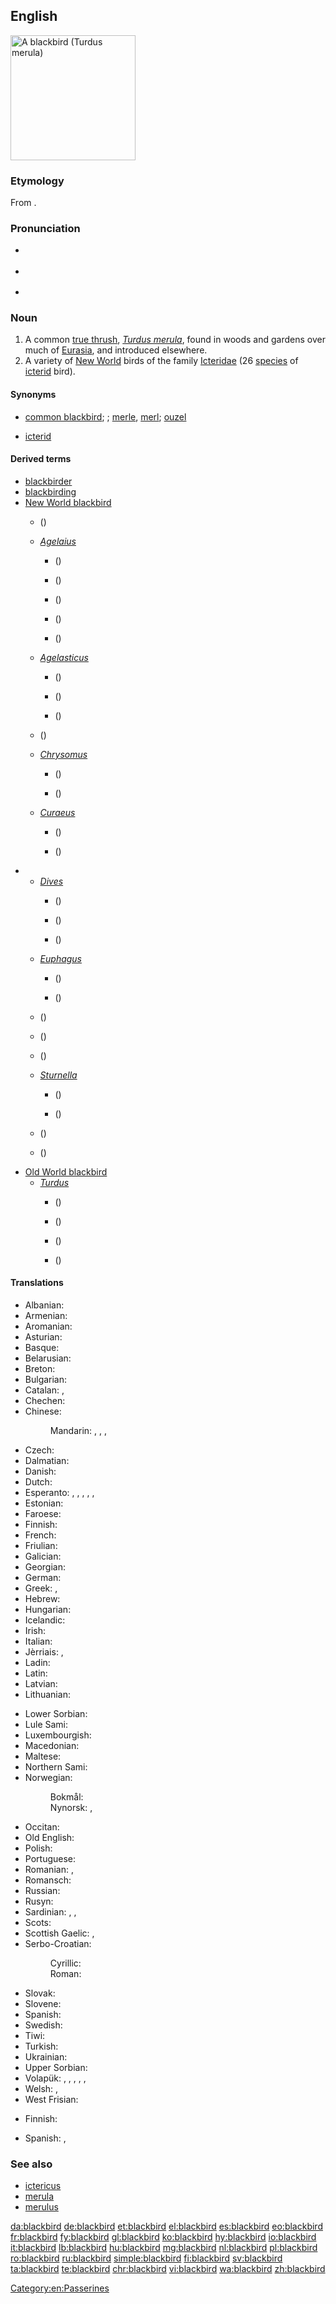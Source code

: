 ==English==
[[Image:Solsort.jpg|thumb|right|200px|A blackbird (''Turdus merula'')]]
{{wikipedia}}
{{wikipedia|Icterid}}

===Etymology===
From {{compound|black|bird|lang=en}}.

===Pronunciation===
* {{a|UK}} {{IPA|/ˈblakbəːd/|lang=en}}
* {{a|US}} {{IPA|/ˈblækbəɹd/|lang=en}}
* {{audio|en-us-blackbird.ogg|Audio (US)|lang=en}}

===Noun===
{{en-noun}}

# A common [[true thrush]], ''[[Turdus merula]]'', found in woods and gardens over much of [[Eurasia]], and introduced elsewhere.
# A variety of [[New World]] birds of the family [[Icteridae]] (26 [[species]] of [[icterid]] bird).

====Synonyms====
* {{sense|''Turdus merula''}} [[common blackbird]]; {{vern|Eurasian blackbird|pedia=1}}; [[merle]], [[merl]]; [[ouzel]]
* {{sense|Icteridae}} [[icterid]]

====Derived terms====
{{rel-top|terms derived from ''blackbird'' (noun)}}
* [[blackbirder]]
* [[blackbirding]]
* [[New World blackbird]]
** {{vern|Bolivian blackbird|pedia=1}} ({{taxlink|Agelaioides oreopsar|species|noshow=1}})
** ''[[Agelaius]]''
*** {{vern|red-shouldered blackbird|pedia=1}} ({{taxlink|Agelaius assimilis|species|noshow=1}})
*** {{vern|red-winged blackbird|pedia=1}} ({{taxlink|Agelaius phoeniceus|species|noshow=1}})
*** {{vern|tawny-shouldered blackbird|pedia=1}} ({{taxlink|Agelaius humeralis|species|noshow=1}})
*** {{vern|tricolored blackbird|pedia=1}} ({{taxlink|Agelaius tricolor|species|noshow=1}})
*** {{vern|yellow-shouldered blackbird|pedia=1}} ({{taxlink|Agelaius xanthomus|species|noshow=1}})
** ''[[Agelasticus]]''
*** {{vern|yellow-winged blackbird|pedia=1}} ({{taxlink|Agelasticus thilius|species|noshow=1}})
*** {{vern|unicolored blackbird|pedia=1}} ({{taxlink|Agelasticus cyanopus|species|noshow=1}})
*** {{vern|pale-eyed blackbird|pedia=1}} ({{taxlink|Agelasticus xanthophthalmus|species|noshow=1}})
** {{vern|scarlet-headed blackbird|pedia=1}} ({{taxlink|Amblyramphus holosericeus|species|noshow=1}})
** ''[[Chrysomus]]''
*** {{vern|chestnut-capped blackbird|pedia=1}} ({{taxlink|Chrysomus ruficapillus|species|noshow=1}})
*** {{vern|yellow-hooded blackbird|pedia=1}} ({{taxlink|Chrysomus icterocephalus|species|noshow=1}})
** ''[[Curaeus]]''
*** {{vern|Forbes's blackbird|pedia=1}} ({{taxlink|Curaeus forbesi|species|noshow=1}})
*** {{vern|austral blackbird|pedia=1}} ({{taxlink|Curaeus curaeus|species|noshow=1}})
{{rel-mid}}
** ''[[Dives]]''
*** {{vern|scrub blackbird|pedia=1}} ({{taxlink|Dives warszewiczi|species|noshow=1}})
*** {{vern|Cuban blackbird|pedia=1}} ({{taxlink|Dives atroviolaceus|species|noshow=1}})
*** {{vern|melodious blackbird|pedia=1}} ({{taxlink|Dives dives|species|noshow=1}})
** ''[[Euphagus]]''
*** {{vern|Brewer's blackbird|pedia=1}} ({{taxlink|Euphagus cyanocephalus|species|noshow=1}})
*** {{vern|rusty blackbird|pedia=1}} ({{taxlink|Euphagus carolinus|species|noshow=1}})
** {{vern|Chopi blackbird|pedia=1}} ({{taxlink|Gnorimopsar chopi|species|noshow=1}})
** {{vern|oriole blackbird|pedia=1}} ({{taxlink|Gymnomystax mexicanus|species|noshow=1}})
** {{vern|Jamaican blackbird|pedia=1}} ({{taxlink|Nesopsar nigerrimus|species|noshow=1}})
** ''[[Sturnella]]''
*** {{vern|red-breasted blackbird|pedia=1}} ({{taxlink|Sturnella militaris|species|noshow=1}})
*** {{vern|white-browed blackbird|pedia=1}} ({{taxlink|Sturnella superciliaris|species|noshow=1}})
** {{vern|yellow-headed blackbird|pedia=1}} ({{taxlink|Xanthocephalus xanthocephalus|species|noshow=1}})
** {{vern|saffron-cowled blackbird|pedia=1}} ({{taxlink|Xanthopsar flavus|species|noshow=1}})
* [[Old World blackbird]]
** ''[[Turdus]]''
*** {{vern|grey-winged blackbird|pedia=1}} ({{taxlink|Turdus boulboul|species|noshow=1}})
*** {{vern|white-collared blackbird|pedia=1}} ({{taxlink|Turdus albocinctus|species|noshow=1}})
*** {{vern|Indian blackbird|pedia=1}} ({{taxlink|Turdus simillimus|species|noshow=1}})
*** {{vern|Tibetan blackbird|pedia=1}} ({{taxlink|Turdus maximus|species|noshow=1}})
{{rel-bottom}}

====Translations====
{{trans-top|common thrush, ''Turdus merula''}}
* Albanian: {{t|sq|mëllenjë}}
* Armenian: {{t|hy|սև կեռնեխ}}
* Aromanian: {{t|rup|njerlã|f}}
* Asturian: {{t|ast|ñerbatu|m}}
* Basque: {{t|eu|zozo}}
* Belarusian: {{t|be|дрозд}}
* Breton: {{t|br|moualc'h zu|alt=moualc’h zu}}
* Bulgarian: {{t+|bg|кос}}
* Catalan: {{t|ca|merla|f}}, {{t|ca|tord negre|m}}
* Chechen: {{t|ce|Iаьржа хьоза}}
* Chinese:
*: Mandarin: {{t+|cmn|山鳥|sc=Hani}}, {{t|cmn|山鸟|tr=shānniǎo|sc=Hani}}, {{t+|cmn|烏鶇|sc=Hani}}, {{t|cmn|乌鸫|tr=wūdōng|sc=Hani}}
* Czech: {{t+|cs|kos}}
* Dalmatian: {{t|dlm|miarla|f}}
* Danish: {{t+|da|solsort|c}}
* Dutch: {{t+|nl|merel|m}}
* Esperanto: {{qualifier|♂♀}} {{t|eo|merlo}}, {{qualifier|♂}} {{t|eo|virmerlo}}, {{qualifier|♀}} {{t|eo|merlino}}, {{qualifier|♂♀ offspring}} {{t|eo|merlido}}, {{qualifier|♂ offspring}} {{t|eo|virmerlido}}, {{qualifier|♀ offspring}} {{t|eo|merlidino}}
* Estonian: {{t+|et|musträstas}}
* Faroese: {{t+|fo|kvørkveggja}}
* Finnish: {{t+|fi|mustarastas}}
* French: {{t+|fr|merle|m}}
* Friulian: {{t|fur|mierli|m}}
* Galician: {{t+|gl|merlo|m}}
* Georgian: {{t|ka|შაშვი}}
* German: {{t+|de|Amsel|f}}
* Greek: {{t+|el|κόσσυφος|m}}, {{t+|el|κοτσύφι|n}}
* Hebrew: {{t|he|שחרור|m|tr=shakharúr|sc=Hebr}}
* Hungarian: {{t+|hu|feketerigó}}
* Icelandic: {{t+|is|svartþröstur}}
* Irish: {{t|ga|lon dobh}}
* Italian: {{t+|it|merlo|m}}
* Jèrriais: {{qualifier|male}} {{t|roa-jer|mêle|m}}, {{qualifier|female}} {{t|roa-jer|mêlerêsse|f}}
* Ladin: {{t|lld|merlo}}
* Latin: {{t|la|merula|f}}
* Latvian: {{t|lv|melnais meža strazds}}
* Lithuanian: {{t|lt|juodasis strazdas}}
{{trans-mid}}
* Lower Sorbian: {{t|dsb|kos}}
* Lule Sami: {{t|smj|tjáhppisrástes}}
* Luxembourgish: {{t+|lb|Märel|f}}
* Macedonian: {{t|mk|кос}}
* Maltese: {{t|mt|malvizz iswed}}
* Northern Sami: {{t|se|čáhppesrásttis}}
* Norwegian:
*: Bokmål: {{t+|nb|svarttrost|m}}
*: Nynorsk: {{t+|nn|svarttrast|m|f}}, {{t+|nn|svarttrost|m|f}}
* Occitan: {{t|oc|mèrle}}
* Old English: {{t|ang|ōsle|f}}
* Polish: {{t+|pl|kos|m}}
* Portuguese: {{t+|pt|melro|m}}
* Romanian: {{t|ro|mierla-neagră|f}}, {{t+|ro|mierlă|f}}
* Romansch: {{t|rm|merlotscha|f}}
* Russian: {{t|ru|чёрный дрозд|m}}
* Rusyn: {{t|rue|кос|m}}
* Sardinian: {{t|sc|picchiaranzu}}, {{t|sc|mérula}}, {{t|sc|meurra}}
* Scots: {{t|sco|blackie}}
* Scottish Gaelic: {{t|gd|lon|m}}, {{t|gd|lon dubh|m}}
* Serbo-Croatian:
*: Cyrillic: {{t|sh|кос|m}}
*: Roman: {{t+|sh|kos|m}}
* Slovak: {{t|sk|drozd|m}}
* Slovene: {{t+|sl|kos|m}}
* Spanish: {{t+|es|mirlo|m}}
* Swedish: {{t+|sv|koltrast|c}}
* Tiwi: {{t|tiw|arlitaka}}
* Turkish: {{t+|tr|karatavuk}}
* Ukrainian: {{t|uk|чо́рний дрізд|m}}
* Upper Sorbian: {{t|hsb|kós}}
* Volapük: {{qualifier|♂♀}} {{t+|vo|merul}}, {{qualifier|♂}} {{t|vo|himerul}}, {{qualifier|♀}} {{t|vo|jimerul}}, {{qualifier|♂♀ offspring}} {{t|vo|merulül}}, {{qualifier|♂ offspring}} {{t|vo|himerulül}}, {{qualifier|♀ offspring}} {{t|vo|jimerulül}}
* Welsh: {{t+|cy|mwyeilch|f-p}}, {{t+|cy|adar du|m-p}}
* West Frisian: {{t+|fy|swarte lyster}}
{{trans-bottom}}

{{trans-top| bird of the family Icteridae}}
* Finnish: {{t+|fi|turpiaali}}
{{trans-mid}}
* Spanish: {{t|es|turpial|m}}, {{t|es|soldadito|m}}
{{trans-bottom}}

===See also===
* [[ictericus]]
* [[merula]]
* [[merulus]]

[[Category:en:Passerines]]

[[da:blackbird]]
[[de:blackbird]]
[[et:blackbird]]
[[el:blackbird]]
[[es:blackbird]]
[[eo:blackbird]]
[[fr:blackbird]]
[[fy:blackbird]]
[[gl:blackbird]]
[[ko:blackbird]]
[[hy:blackbird]]
[[io:blackbird]]
[[it:blackbird]]
[[lb:blackbird]]
[[hu:blackbird]]
[[mg:blackbird]]
[[nl:blackbird]]
[[pl:blackbird]]
[[ro:blackbird]]
[[ru:blackbird]]
[[simple:blackbird]]
[[fi:blackbird]]
[[sv:blackbird]]
[[ta:blackbird]]
[[te:blackbird]]
[[chr:blackbird]]
[[vi:blackbird]]
[[wa:blackbird]]
[[zh:blackbird]]